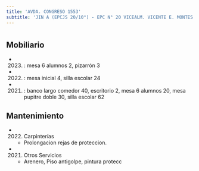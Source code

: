 ```yaml
---
title: 'AVDA. CONGRESO 1553'
subtitle: 'JIN A (EPCJS 20/10°) - EPC N° 20 VICEALM. VICENTE E. MONTES - ESEA EN DANZA MASTRAZZI CURSO VOCACIONAL DE DANZA Y EXPRESIÓN CORPORAL JUVENIL N° 10'
---
```


#


## Mobiliario

*  (2023) : mesa 6 alumnos 2, pizarrón 3 

*  (2022) : mesa inicial 4, silla escolar 24 

*  (2021) : banco largo comedor 40, escritorio 2, mesa 6 alumnos 20, mesa pupitre doble 30, silla escolar 62 





## Mantenimiento

*  (2022) Carpinterías 
    + Prolongacion rejas de proteccion.

*  (2021) Otros Servicios 
    + Arenero, Piso antigolpe, pintura protecc



